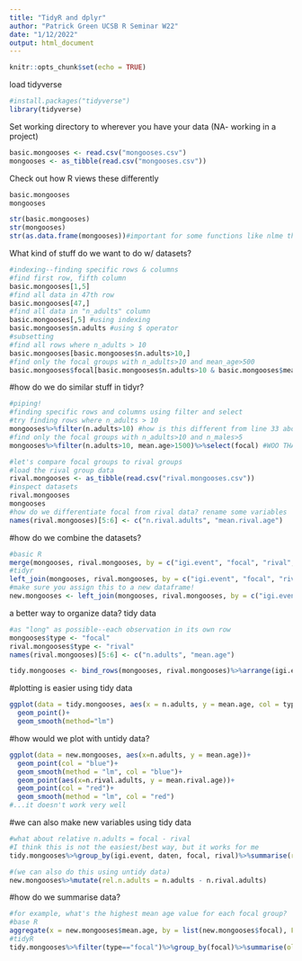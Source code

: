 ```yaml
---
title: "TidyR and dplyr"
author: "Patrick Green UCSB R Seminar W22"
date: "1/12/2022"
output: html_document
---
```


```r
knitr::opts_chunk$set(echo = TRUE)
```

load tidyverse
```r
#install.packages("tidyverse")
library(tidyverse)
```

Set working directory to wherever you have your data (NA- working in a project)
```r
basic.mongooses <- read.csv("mongooses.csv")
mongooses <- as_tibble(read.csv("mongooses.csv"))
```

Check out how R views these differently
```r
basic.mongooses
mongooses  

str(basic.mongooses)
str(mongooses)
str(as.data.frame(mongooses))#important for some functions like nlme that don't recognize tibbles
```

What kind of stuff do we want to do w/ datasets?
```r
#indexing--finding specific rows & columns
#find first row, fifth column
basic.mongooses[1,5]
#find all data in 47th row
basic.mongooses[47,]
#find all data in "n_adults" column
basic.mongooses[,5] #using indexing
basic.mongooses$n.adults #using $ operator
#subsetting
#find all rows where n_adults > 10
basic.mongooses[basic.mongooses$n.adults>10,]
#find only the focal groups with n_adults>10 and mean_age>500
basic.mongooses$focal[basic.mongooses$n.adults>10 & basic.mongooses$mean.age>1500]
```

#how do we do similar stuff in tidyr?
```r
#piping!
#finding specific rows and columns using filter and select
#try finding rows where n_adults > 10
mongooses%>%filter(n.adults>10) #how is this different from line 33 above?
#find only the focal groups with n_adults>10 and n_males>5
mongooses%>%filter(n.adults>10, mean.age>1500)%>%select(focal) #WOO THAT IS EASIER than line 35

#let's compare focal groups to rival groups
#load the rival group data
rival.mongooses <- as_tibble(read.csv("rival.mongooses.csv"))
#inspect datasets
rival.mongooses
mongooses
#how do we differentiate focal from rival data? rename some variables
names(rival.mongooses)[5:6] <- c("n.rival.adults", "mean.rival.age")
```

#how do we combine the datasets?
```r
#basic R
merge(mongooses, rival.mongooses, by = c("igi.event", "focal", "rival", "daten"))
#tidyr
left_join(mongooses, rival.mongooses, by = c("igi.event", "focal", "rival", "daten"))
#make sure you assign this to a new dataframe!
new.mongooses <- left_join(mongooses, rival.mongooses, by = c("igi.event", "focal", "rival", "daten"))
```

a better way to organize data? tidy data
```r
#as "long" as possible--each observation in its own row
mongooses$type <- "focal"
rival.mongooses$type <- "rival"
names(rival.mongooses)[5:6] <- c("n.adults", "mean.age")

tidy.mongooses <- bind_rows(mongooses, rival.mongooses)%>%arrange(igi.event)
```

#plotting is easier using tidy data
```r
ggplot(data = tidy.mongooses, aes(x = n.adults, y = mean.age, col = type))+
  geom_point()+
  geom_smooth(method="lm")
```

#how would we plot with untidy data?
```r
ggplot(data = new.mongooses, aes(x=n.adults, y = mean.age))+
  geom_point(col = "blue")+
  geom_smooth(method = "lm", col = "blue")+
  geom_point(aes(x=n.rival.adults, y = mean.rival.age))+
  geom_point(col = "red")+
  geom_smooth(method = "lm", col = "red")
#...it doesn't work very well
```

#we can also make new variables using tidy data
```r
#what about relative n.adults = focal - rival
#I think this is not the easiest/best way, but it works for me
tidy.mongooses%>%group_by(igi.event, daten, focal, rival)%>%summarise(rel.n.adults = n.adults[type=="focal"]-n.adults[type=="rival"])

#(we can also do this using untidy data)
new.mongooses%>%mutate(rel.n.adults = n.adults - n.rival.adults)
```

#how do we summarise data? 
```r
#for example, what's the highest mean age value for each focal group?
#base R
aggregate(x = new.mongooses$mean.age, by = list(new.mongooses$focal), FUN=max)
#tidyR
tidy.mongooses%>%filter(type=="focal")%>%group_by(focal)%>%summarise(oldest.mean.age = max(mean.age))
```

